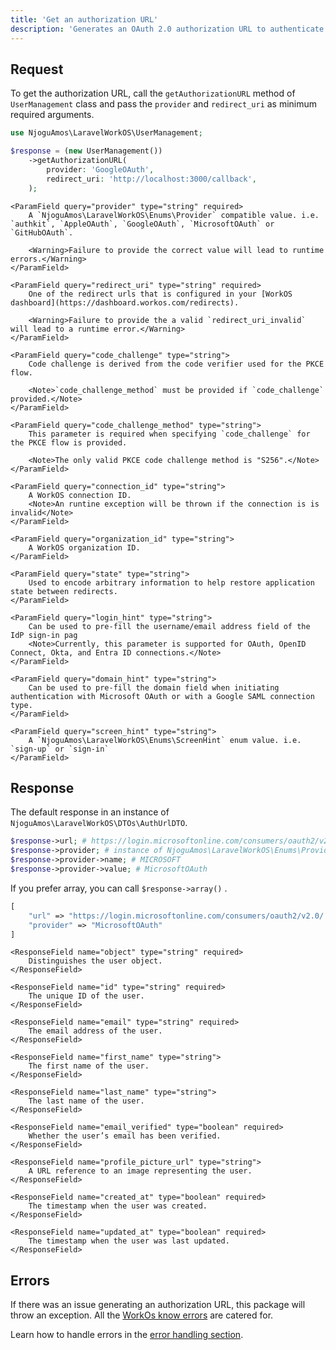 ```yaml
---
title: 'Get an authorization URL'
description: 'Generates an OAuth 2.0 authorization URL to authenticate a user with AuthKit or SSO.'
---
```


## Request

To get the authorization URL, call the `getAuthorizationURL` method of `UserManagement` class and pass the `provider` and `redirect_uri` as minimum required arguments.

```php
use NjoguAmos\LaravelWorkOS\UserManagement;

$response = (new UserManagement())
    ->getAuthorizationURL(
        provider: 'GoogleOAuth',
        redirect_uri: 'http://localhost:3000/callback',
    );
```

<Accordion title="Parameters">

    <ParamField query="provider" type="string" required>
        A `NjoguAmos\LaravelWorkOS\Enums\Provider` compatible value. i.e.  `authkit`, `AppleOAuth`, `GoogleOAuth`, `MicrosoftOAuth` or `GitHubOAuth`.

        <Warning>Failure to provide the correct value will lead to runtime errors.</Warning>
    </ParamField>

    <ParamField query="redirect_uri" type="string" required>
        One of the redirect urls that is configured in your [WorkOS dashboard](https://dashboard.workos.com/redirects).

        <Warning>Failure to provide the a valid `redirect_uri_invalid` will lead to a runtime error.</Warning>
    </ParamField>

    <ParamField query="code_challenge" type="string">
        Code challenge is derived from the code verifier used for the PKCE flow.

        <Note>`code_challenge_method` must be provided if `code_challenge` provided.</Note>
    </ParamField>

    <ParamField query="code_challenge_method" type="string">
        This parameter is required when specifying `code_challenge` for the PKCE flow is provided.

        <Note>The only valid PKCE code challenge method is "S256".</Note>
    </ParamField>

    <ParamField query="connection_id" type="string">
        A WorkOS connection ID.
        <Note>An runtine exception will be thrown if the connection is is invalid</Note>
    </ParamField>

    <ParamField query="organization_id" type="string">
        A WorkOS organization ID.
    </ParamField>

    <ParamField query="state" type="string">
        Used to encode arbitrary information to help restore application state between redirects.
    </ParamField>

    <ParamField query="login_hint" type="string">
        Can be used to pre-fill the username/email address field of the IdP sign-in pag
        <Note>Currently, this parameter is supported for OAuth, OpenID Connect, Okta, and Entra ID connections.</Note>
    </ParamField>

    <ParamField query="domain_hint" type="string">
        Can be used to pre-fill the domain field when initiating authentication with Microsoft OAuth or with a Google SAML connection type.
    </ParamField>

    <ParamField query="screen_hint" type="string">
        A `NjoguAmos\LaravelWorkOS\Enums\ScreenHint` enum value. i.e. `sign-up` or `sign-in`
    </ParamField>

</Accordion>

## Response

The default response in an instance of `NjoguAmos\LaravelWorkOS\DTOs\AuthUrlDTO`.

```php
$response->url; # https://login.microsoftonline.com/consumers/oauth2/v2.0/...
$response->provider; # instance of NjoguAmos\LaravelWorkOS\Enums\Provider
$response->provider->name; # MICROSOFT
$response->provider->value; # MicrosoftOAuth
```

If you prefer array, you can call  `$response->array()` .

```php
[
    "url" => "https://login.microsoftonline.com/consumers/oauth2/v2.0/..."
    "provider" => "MicrosoftOAuth"
]
```

<Accordion title="Response Parameters">

    <ResponseField name="object" type="string" required>
        Distinguishes the user object.
    </ResponseField>

    <ResponseField name="id" type="string" required>
        The unique ID of the user.
    </ResponseField>

    <ResponseField name="email" type="string" required>
        The email address of the user.
    </ResponseField>

    <ResponseField name="first_name" type="string">
        The first name of the user.
    </ResponseField>

    <ResponseField name="last_name" type="string">
        The last name of the user.
    </ResponseField>

    <ResponseField name="email_verified" type="boolean" required>
        Whether the user’s email has been verified.
    </ResponseField>

    <ResponseField name="profile_picture_url" type="string">
        A URL reference to an image representing the user.
    </ResponseField>

    <ResponseField name="created_at" type="boolean" required>
        The timestamp when the user was created.
    </ResponseField>

    <ResponseField name="updated_at" type="boolean" required>
        The timestamp when the user was last updated.
    </ResponseField>

</Accordion>

## Errors

If there was an issue generating an authorization URL, this package will throw an exception. All the [WorkOs know errors](https://workos.com/docs/reference/user-management/authentication/get-authorization-url/error-codes) are catered for.

Learn how to handle errors in the [error handling section](/errors).
